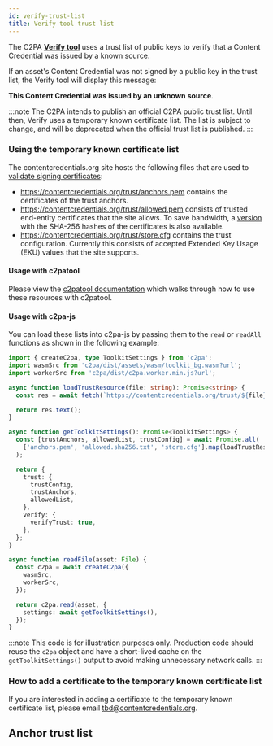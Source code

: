 ```yaml
---
id: verify-trust-list
title: Verify tool trust list
---
```


The C2PA **[Verify tool](https://contentcredentials.org/verify)** uses a trust list of public keys to verify that a Content Credential was issued by a known source.

If an asset's Content Credential was not signed by a public key in the trust list, the Verify tool will display this message:

**This Content Credential was issued by an unknown source**.

:::note
The C2PA intends to publish an official C2PA public trust list. Until then, Verify uses a temporary known certificate list. The list is subject to change, and will be deprecated when the official trust list is published.
:::

### Using the temporary known certificate list

The contentcredentials.org site hosts the following files that are used to [validate signing certificates](https://c2pa.org/specifications/specifications/2.0/specs/C2PA_Specification.html#_c2pa_signers):

- https://contentcredentials.org/trust/anchors.pem contains the certificates of the trust anchors.
- https://contentcredentials.org/trust/allowed.pem consists of trusted end-entity certificates that the site allows. To save bandwidth, a [version](https://contentcredentials.org/trust/allowed.sha256.txt) with the SHA-256 hashes of the certificates is also available.
- https://contentcredentials.org/trust/store.cfg contains the trust configuration. Currently this consists of accepted Extended Key Usage (EKU) values that the site supports.

#### Usage with c2patool

Please view the [c2patool documentation](https://opensource.contentauthenticity.org/docs/c2patool/#using-the-temporary-contentcredentialsorg--verify-trust-settings) which walks through how to use these resources with c2patool.

#### Usage with c2pa-js

You can load these lists into c2pa-js by passing them to the `read` or `readAll` functions as shown in the following example:

```ts
import { createC2pa, type ToolkitSettings } from 'c2pa';
import wasmSrc from 'c2pa/dist/assets/wasm/toolkit_bg.wasm?url';
import workerSrc from 'c2pa/dist/c2pa.worker.min.js?url';

async function loadTrustResource(file: string): Promise<string> {
  const res = await fetch(`https://contentcredentials.org/trust/${file}`);

  return res.text();
}

async function getToolkitSettings(): Promise<ToolkitSettings> {
  const [trustAnchors, allowedList, trustConfig] = await Promise.all(
    ['anchors.pem', 'allowed.sha256.txt', 'store.cfg'].map(loadTrustResource),
  );

  return {
    trust: {
      trustConfig,
      trustAnchors,
      allowedList,
    },
    verify: {
      verifyTrust: true,
    },
  };
}

async function readFile(asset: File) {
  const c2pa = await createC2pa({
    wasmSrc,
    workerSrc,
  });

  return c2pa.read(asset, {
    settings: await getToolkitSettings(),
  });
}
```

:::note
This code is for illustration purposes only. Production code should reuse the `c2pa` object and have a short-lived cache on the `getToolkitSettings()` output to avoid making unnecessary network calls.
:::

### How to add a certificate to the temporary known certificate list

If you are interested in adding a certificate to the temporary known certificate list, please email tbd@contentcredentials.org.

## Anchor trust list
